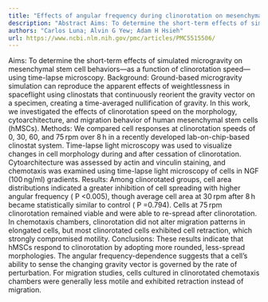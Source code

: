 ```yaml
---
title: "Effects of angular frequency during clinorotation on mesenchymal stem cell morphology and migration"
description: "Abstract Aims: To determine the short-term effects of simulated microgravity on mesenchymal stem cell behaviors—as a function of clinorotation speed—using time-lapse microscopy. Background: Ground-bas..."
authors: "Carlos Luna; Alvin G Yew; Adam H Hsieh"
url: https://www.ncbi.nlm.nih.gov/pmc/articles/PMC5515506/
---
```


Aims: To determine the short-term effects of simulated microgravity on mesenchymal stem cell behaviors—as a function of clinorotation speed—using time-lapse microscopy. Background: Ground-based microgravity simulation can reproduce the apparent effects of weightlessness in spaceflight using clinostats that continuously reorient the gravity vector on a specimen, creating a time-averaged nullification of gravity. In this work, we investigated the effects of clinorotation speed on the morphology, cytoarchitecture, and migration behavior of human mesenchymal stem cells (hMSCs). Methods: We compared cell responses at clinorotation speeds of 0, 30, 60, and 75 rpm over 8 h in a recently developed lab-on-chip-based clinostat system. Time-lapse light microscopy was used to visualize changes in cell morphology during and after cessation of clinorotation. Cytoarchitecture was assessed by actin and vinculin staining, and chemotaxis was examined using time-lapse light microscopy of cells in NGF (100 ng/ml) gradients. Results: Among clinorotated groups, cell area distributions indicated a greater inhibition of cell spreading with higher angular frequency ( P <0.005), though average cell area at 30 rpm after 8 h became statistically similar to control ( P =0.794). Cells at 75 rpm clinorotation remained viable and were able to re-spread after clinorotation. In chemotaxis chambers, clinorotation did not alter migration patterns in elongated cells, but most clinorotated cells exhibited cell retraction, which strongly compromised motility. Conclusions: These results indicate that hMSCs respond to clinorotation by adopting more rounded, less-spread morphologies. The angular frequency-dependence suggests that a cell’s ability to sense the changing gravity vector is governed by the rate of perturbation. For migration studies, cells cultured in clinorotated chemotaxis chambers were generally less motile and exhibited retraction instead of migration.
